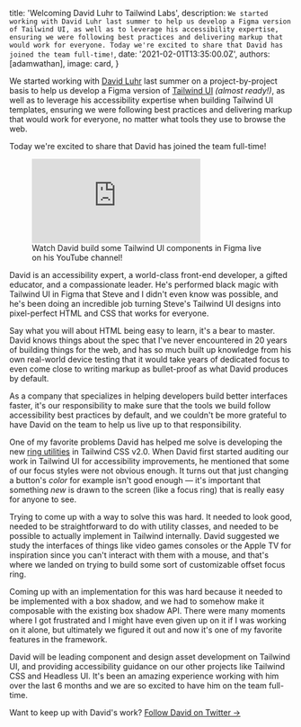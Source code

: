 
  title: 'Welcoming David Luhr to Tailwind Labs',
  description: `We started working with David Luhr last summer to help us develop a Figma version of Tailwind UI, as well as to leverage his accessibility expertise, ensuring we were following best practices and delivering markup that would work for everyone. Today we're excited to share that David has joined the team full-time!`,
  date: '2021-02-01T13:35:00.0Z',
  authors: [adamwathan],
  image: card,
}

We started working with [David Luhr](https://twitter.com/david_luhr) last summer on a project-by-project basis to help us develop a Figma version of [Tailwind UI](https://tailwindui.com) _(almost ready!)_, as well as to leverage his accessibility expertise when building Tailwind UI templates, ensuring we were following best practices and delivering markup that would work for everyone, no matter what tools they use to browse the web.

Today we're excited to share that David has joined the team full-time!

<!--more-->

<figure>
  <div className="aspect-w-16 aspect-h-9">
    <iframe
      src="https://www.youtube.com/embed/djg8WoRGrq0"
      frameBorder="0"
      allow="accelerometer; autoplay; encrypted-media; gyroscope; picture-in-picture"
      allowFullScreen
    ></iframe>
  </div>
  <figcaption>
    Watch David build some Tailwind UI components in Figma live on his YouTube channel!
  </figcaption>
</figure>

David is an accessibility expert, a world-class front-end developer, a gifted educator, and a compassionate leader. He's performed black magic with Tailwind UI in Figma that Steve and I didn't even know was possible, and he's been doing an incredible job turning Steve's Tailwind UI designs into pixel-perfect HTML and CSS that works for everyone.

Say what you will about HTML being easy to learn, it's a bear to master. David knows things about the spec that I've never encountered in 20 years of building things for the web, and has so much built up knowledge from his own real-world device testing that it would take years of dedicated focus to even come close to writing markup as bullet-proof as what David produces by default.

As a company that specializes in helping developers build better interfaces faster, it's our responsibility to make sure that the tools we build follow accessibility best practices by default, and we couldn't be more grateful to have David on the team to help us live up to that responsibility.

One of my favorite problems David has helped me solve is developing the new [ring utilities](https://tailwindcss.com/docs/ring-offset-width) in Tailwind CSS v2.0. When David first started auditing our work in Tailwind UI for accessibility improvements, he mentioned that some of our focus styles were not obvious enough. It turns out that just changing a button's _color_ for example isn't good enough — it's important that something _new_ is drawn to the screen (like a focus ring) that is really easy for anyone to see.

Trying to come up with a way to solve this was hard. It needed to look good, needed to be straightforward to do with utility classes, and needed to be possible to actually implement in Tailwind internally. David suggested we study the interfaces of things like video games consoles or the Apple TV for inspiration since you can't interact with them with a mouse, and that's where we landed on trying to build some sort of customizable offset focus ring.

Coming up with an implementation for this was hard because it needed to be implemented with a box shadow, and we had to somehow make it composable with the existing box shadow API. There were many moments where I got frustrated and I might have even given up on it if I was working on it alone, but ultimately we figured it out and now it's one of my favorite features in the framework.

David will be leading component and design asset development on Tailwind UI, and providing accessibility guidance on our other projects like Tailwind CSS and Headless UI. It's been an amazing experience working with him over the last 6 months and we are so excited to have him on the team full-time.

<Footer>
  Want to keep up with David's work? <a href="https://twitter.com/david_luhr">Follow David on Twitter →</a>
</Footer>

